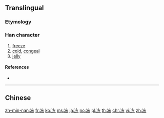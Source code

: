 {{character info/new}}
{{also|凍}}
==Translingual==

===Etymology===
{{Han simp|凍|f=東|t=东}}

===Han character===
{{Han char|rn=15|rad=冫|as=05|sn=7|four=30104|canj=IMKD|ids=⿰[[冫]][[东]]}}

# [[freeze]]
# [[cold]], [[congeal]]
# [[jelly]]

====References====
* {{Han ref|kx=0132.071|hdz=10295.150|uh=51BB|ud=20923}}

----

==Chinese==
{{zh-see|凍}}

[[zh-min-nan:冻]]
[[fr:冻]]
[[ko:冻]]
[[ms:冻]]
[[ja:冻]]
[[no:冻]]
[[pl:冻]]
[[th:冻]]
[[chr:冻]]
[[vi:冻]]
[[zh:冻]]